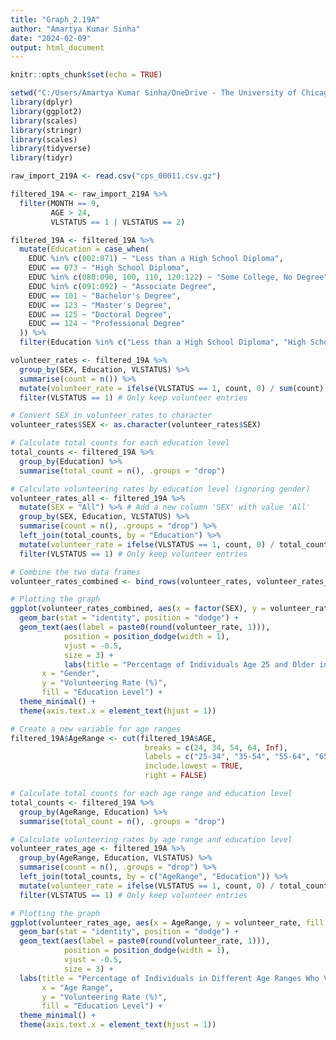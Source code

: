 ```yaml
---
title: "Graph_2.19A"
author: "Amartya Kumar Sinha"
date: "2024-02-09"
output: html_document
---
```


```r
knitr::opts_chunk$set(echo = TRUE)
```

```r
setwd("C:/Users/Amartya Kumar Sinha/OneDrive - The University of Chicago/Miscellaneous/Personal/AdvIllinois_Analysis/GraphsToReplicate/Graph2.19") 
library(dplyr)
library(ggplot2)
library(scales)
library(stringr)
library(scales)
library(tidyverse)
library(tidyr)
```

```r
raw_import_219A <- read.csv("cps_00011.csv.gz")
```

```r
filtered_19A <- raw_import_219A %>%
  filter(MONTH == 9,
         AGE > 24,
         VLSTATUS == 1 | VLSTATUS == 2)

filtered_19A <- filtered_19A %>%
  mutate(Education = case_when(
    EDUC %in% c(002:071) ~ "Less than a High School Diploma",
    EDUC == 073 ~ "High School Diploma",
    EDUC %in% c(080:090, 100, 110, 120:122) ~ "Some College, No Degree",
    EDUC %in% c(091:092) ~ "Associate Degree",
    EDUC == 101 ~ "Bachelor's Degree",
    EDUC == 123 ~ "Master's Degree",
    EDUC == 125 ~ "Doctoral Degree",
    EDUC == 124 ~ "Professional Degree"
  )) %>%
  filter(Education %in% c("Less than a High School Diploma", "High School Diploma", "Some College, No Degree", "Associate Degree", "Bachelor's Degree", "Master's Degree", "Doctoral Degree", "Professional Degree"))
```

```r
volunteer_rates <- filtered_19A %>%
  group_by(SEX, Education, VLSTATUS) %>%
  summarise(count = n()) %>%
  mutate(volunteer_rate = ifelse(VLSTATUS == 1, count, 0) / sum(count) * 100) %>%
  filter(VLSTATUS == 1) # Only keep volunteer entries

# Convert SEX in volunteer_rates to character
volunteer_rates$SEX <- as.character(volunteer_rates$SEX)

# Calculate total counts for each education level
total_counts <- filtered_19A %>%
  group_by(Education) %>%
  summarise(total_count = n(), .groups = "drop")

# Calculate volunteering rates by education level (ignoring gender)
volunteer_rates_all <- filtered_19A %>%
  mutate(SEX = "All") %>% # Add a new column 'SEX' with value 'All'
  group_by(SEX, Education, VLSTATUS) %>%
  summarise(count = n(), .groups = "drop") %>%
  left_join(total_counts, by = "Education") %>%
  mutate(volunteer_rate = ifelse(VLSTATUS == 1, count, 0) / total_count * 100) %>%
  filter(VLSTATUS == 1) # Only keep volunteer entries

# Combine the two data frames
volunteer_rates_combined <- bind_rows(volunteer_rates, volunteer_rates_all)
```

```r
# Plotting the graph
ggplot(volunteer_rates_combined, aes(x = factor(SEX), y = volunteer_rate, fill = Education), width = 24, height = 20) +
  geom_bar(stat = "identity", position = "dodge") +
  geom_text(aes(label = paste0(round(volunteer_rate, 1))), 
            position = position_dodge(width = 1), 
            vjust = -0.5, 
            size = 3) +
            labs(title = "Percentage of Individuals Age 25 and Older in Illinois Who Volunteered, \nby Gender and Education Level, 2021",
       x = "Gender",
       y = "Volunteering Rate (%)",
       fill = "Education Level") +
  theme_minimal() +
  theme(axis.text.x = element_text(hjust = 1))

```

```r
# Create a new variable for age ranges
filtered_19A$AgeRange <- cut(filtered_19A$AGE, 
                              breaks = c(24, 34, 54, 64, Inf), 
                              labels = c("25-34", "35-54", "55-64", "65 and older"), 
                              include.lowest = TRUE, 
                              right = FALSE)

# Calculate total counts for each age range and education level
total_counts <- filtered_19A %>%
  group_by(AgeRange, Education) %>%
  summarise(total_count = n(), .groups = "drop")

# Calculate volunteering rates by age range and education level
volunteer_rates_age <- filtered_19A %>%
  group_by(AgeRange, Education, VLSTATUS) %>%
  summarise(count = n(), .groups = "drop") %>%
  left_join(total_counts, by = c("AgeRange", "Education")) %>%
  mutate(volunteer_rate = ifelse(VLSTATUS == 1, count, 0) / total_count * 100) %>%
  filter(VLSTATUS == 1) # Only keep volunteer entries
```

```r
# Plotting the graph
ggplot(volunteer_rates_age, aes(x = AgeRange, y = volunteer_rate, fill = Education)) +
  geom_bar(stat = "identity", position = "dodge") +
  geom_text(aes(label = paste0(round(volunteer_rate, 1))), 
            position = position_dodge(width = 1), 
            vjust = -0.5, 
            size = 3) +
  labs(title = "Percentage of Individuals in Different Age Ranges Who Volunteered, \nby Education Level, 2021",
       x = "Age Range",
       y = "Volunteering Rate (%)",
       fill = "Education Level") +
  theme_minimal() +
  theme(axis.text.x = element_text(hjust = 1))
```